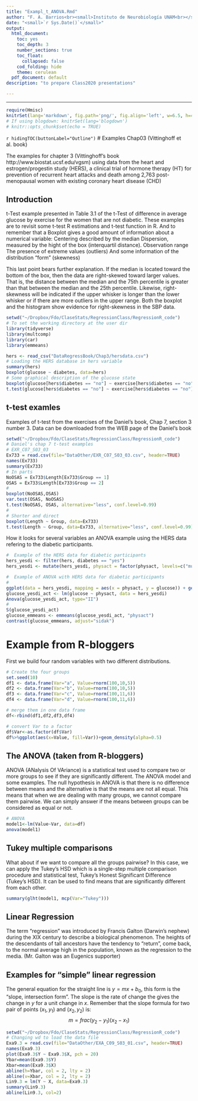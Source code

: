 ```yaml
---
title: "Exampl_t_ANOVA.Rmd"
author: "F. A. Barrios<br><small>Instituto de Neurobiología UNAM<br></small>"
date: "<small>`r Sys.Date()`</small>"
output:
  html_document:
    toc: yes
    toc_depth: 3
    number_sections: true
    toc_float:
      collapsed: false
    cod_folding: hide
    theme: cerulean
  pdf_document: default
description: "to prepare Class2020 presentations"

---
```


---
```r
require(Hmisc)
knitrSet(lang='markdown', fig.path='png/', fig.align='left', w=6.5, h=4.5, cache=TRUE)
# If using blogdown: knitrSet(lang='blogdown')
# knitr::opts_chunk$set(echo = TRUE)
```
`r hidingTOC(buttonLabel="Outline")`
# Examples Chap03 (Vittinghoff et al. book)

The examples for chapter 3 (Vittinghoff's book http://www.biostat.ucsf.edu/vgsm) using data from the heart and estrogen/progestin study (HERS), a clinical trial of hormone therapy (HT) for prevention of recurrent heart attacks and death among 2,763 post-menopausal women with existing coronary heart disease (CHD)

## Introduction
t-Test example presented in Table 3.1 of the t-Test of difference in average glucose by exercise for the women that are not diabetic. These examples are to revisit some t-test R estimations and t-test function in R. And to remember that a Boxplot gives a good amount of information about a numerical variable:
Centering described by the median
Dispersion, measured by the hight of the box (interquartil distance).
Observation range
The presence of extreme values (outliers)
And some information of the distribution “form” (skewness)

This last point bears further explanation. If the median is located toward the bottom of the box, then the data are right-skewed toward larger values. That is, the distance between the median and the 75th percentile is greater than that between the median and the 25th percentile. Likewise, right-skewness will be indicated if the upper whisker is longer than the lower whisker or if there are more outliers in the upper range. Both the boxplot and the histogram show evidence for right-skewness in the SBP data.

```r
setwd("~/Dropbox/Fdo/ClaseStats/RegressionClass/RegressionR_code")
# To set the working directory at the user dir
library(tidyverse)
library(multcomp)
library(car)
library(emmeans)

hers <- read_csv("DataRegressBook/Chap3/hersdata.csv")
# Loading the HERS database in hers variable
summary(hers)
boxplot(glucose ~ diabetes, data=hers)
# Some graphical description of the glucose state
boxplot(glucose[hers$diabetes == "no"] ~ exercise[hers$diabetes == "no"], alternative="two.sided", data=hers)
t.test(glucose[hers$diabetes == "no"] ~ exercise[hers$diabetes == "no"], data=hers, alternative="two.sided", mu=0, paired=FALSE, var.equal=TRUE)
```
## t-test examles
Examples of t-test from the exercises of the Daniel's book, Chap 7, section 3 number 3. Data can be downloaded from the WEB page of the Daniel's book
```r
setwd("~/Dropbox/Fdo/ClaseStats/RegressionClass/RegressionR_code")
# Daniel's chap 7 t-test examples
# EXR_C07_S03_03
Ex733 = read.csv(file="DataOther/EXR_C07_S03_03.csv", header=TRUE)
names(Ex733)
summary(Ex733)
# In parts
NoOSAS = Ex733$Length[Ex733$Group == 1]
OSAS = Ex733$Length[Ex733$Group == 2]
# 
boxplot(NoOSAS,OSAS)
var.test(OSAS, NoOSAS)
t.test(NoOSAS, OSAS, alternative="less", conf.level=0.99)
#
# Shorter and direct
boxplot(Length ~ Group, data=Ex733)
t.test(Length ~ Group, data=Ex733, alternative="less", conf.level=0.99)
```

How it looks for several variables an ANOVA example using the HERS data refering to the diabetic participants.
```r
#  Example of the HERS data for diabetic participants
hers_yesdi <- filter(hers, diabetes == "yes")
hers_yesdi <- mutate(hers_yesdi, physact = factor(physact, levels=c("much less active","somewhat less active","about as active","somewhat more active","much more active")))

#  Example of ANOVA with HERS data for diabetic participants
#
ggplot(data = hers_yesdi, mapping = aes(x = physact, y = glucose)) + geom_boxplot(na.rm = TRUE)
glucose_yesdi_act <- lm(glucose ~ physact, data = hers_yesdi)
Anova(glucose_yesdi_act, type="II")
#
S(glucose_yesdi_act)
glucose_emmeans <- emmeans(glucose_yesdi_act, "physact")
contrast(glucose_emmeans, adjust="sidak")
```

# Example from R-bloggers
First we build four random variables with two different distributions.

```r
# Create the four groups
set.seed(10) 
df1 <- data.frame(Var="a", Value=rnorm(100,10,5))
df2 <- data.frame(Var="b", Value=rnorm(100,10,5))
df3 <- data.frame(Var="c", Value=rnorm(100,11,6))
df4 <- data.frame(Var="d", Value=rnorm(100,11,6))

# merge them in one data frame
df<-rbind(df1,df2,df3,df4)

# convert Var to a factor
df$Var<-as.factor(df$Var)
df%>%ggplot(aes(x=Value, fill=Var))+geom_density(alpha=0.5)
```
## The ANOVA (taken from R-bloggers)
ANOVA (ANalysis Of VAriance) is a statistical test used to compare two or more groups to see if they are significantly different. The ANOVA model and some examples. The null hypothesis in ANOVA is that there is no difference between means and the alternative is that the means are not all equal. This means that when we are dealing with many groups, we cannot compare them pairwise. We can simply answer if the means between groups can be considered as equal or not.

```r
# ANOVA
model1<-lm(Value~Var, data=df)
anova(model1)
```

## Tukey multiple comparisons
What about if we want to compare all the groups pairwise? In this case, we can apply the Tukey’s HSD which is a single-step multiple comparison procedure and statistical test, Tukey's Honest Significant Difference (Tukey's HSD). It can be used to find means that are significantly different from each other.

```r
summary(glht(model1, mcp(Var="Tukey")))
```
## Linear Regression
The term "regression" was introduced by Francis Galton (Darwin's nephew) during the XIX century to describe a biological phenomenon.  The heights of the descendants of tall ancestors have the tendency to "return", come back, to the normal average high in the population, known as the regression to the media. (Mr. Galton was an Eugenics supporter)

## Examples for "simple" linear regression
The general equation for the straight line is $y = mx + b_0$, this form is the "slope, intersection form". The slope is the rate of change the gives the change in $y$ for a unit change in $x$. Remember that the slope formula for two pair of points $(x_1, y_1)$ and $(x_2, y_2)$ is:
$$ m = frac{(y_2 - y_1)}{(x_2 - x_1)}$$

```r
setwd("~/Dropbox/Fdo/ClaseStats/RegressionClass/RegressionR_code")
# Changing wd to load the data file
Exa9.3 = read.csv(file="DataOther/EXA_C09_S03_01.csv", header=TRUE)
names(Exa9.3)
plot(Exa9.3$Y ~ Exa9.3$X, pch = 20)
Ybar=mean(Exa9.3$Y)
Xbar=mean(Exa9.3$X)
abline(h=Ybar, col = 2, lty = 2)
abline(v=Xbar, col = 2, lty = 2)
Lin9.3 = lm(Y ~ X, data=Exa9.3)
summary(Lin9.3)
abline(Lin9.3, col=2)
```